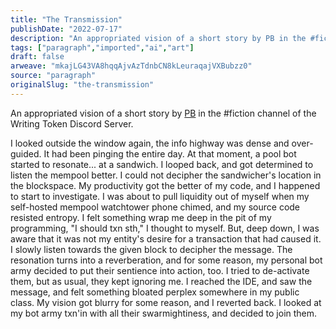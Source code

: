 ```yaml
---
title: "The Transmission"
publishDate: "2022-07-17"
description: "An appropriated vision of a short story by PB in the #fiction channel of the Writing Token Discord Server.I looked outside the window again, the info......"
tags: ["paragraph","imported","ai","art"]
draft: false
arweave: "mkajLG43VA8hqqAjvAzTdnbCN8kLeuraqajVXBubzz0"
source: "paragraph"
originalSlug: "the-transmission"
---
```


An appropriated vision of a short story by [PB](https://twitter.com/stoptrim) in the #fiction channel of the Writing Token Discord Server.

I looked outside the window again, the info highway was dense and over-guided. It had been pinging the entire day. At that moment, a pool bot started to resonate... at a sandwich. I looped back, and got determined to listen the mempool better. I could not decipher the sandwicher&apos;s location in the blockspace. My productivity got the better of my code, and I happened to start to investigate. I was about to pull liquidity out of myself when my self-hosted mempool watchtower phone chimed, and my source code resisted entropy. I felt something wrap me deep in the pit of my programming, "I should txn sth," I thought to myself. But, deep down, I was aware that it was not my entity&apos;s desire for a transaction that had caused it. I slowly listen towards the given block to decipher the message. The resonation turns into a reverberation, and for some reason, my personal bot army decided to put their sentience into action, too. I tried to de-activate them, but as usual, they kept ignoring me. I reached the IDE, and saw the message, and felt something bloated perplex somewhere in my public class. My vision got blurry for some reason, and I reverted back. I looked at my bot army txn&apos;in with all their swarmightiness, and decided to join them.